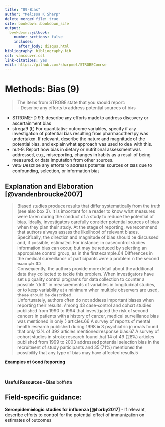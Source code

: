 ---
title: "09-Bias"
author: "Melissa K Sharp"
delete_merged_file: true
site: bookdown::bookdown_site
output:
  bookdown::gitbook:
    number_sections: false 
    includes: 
      after_body: disqus.html
bibliography: bibliography.bib
csl: vancouver.csl
link-citations: yes
edit: https://github.com/sharpmel/STROBECourse
---

# Methods: Bias (9) 
> The items from STROBE state that you should report: </br>
- Describe any efforts to address potential sources of bias

-	STROME-ID 9.1: describe any eﬀorts made to address discovery or ascertainment bias  
-	strega9 (b) For quantitative outcome variables, specify if any investigation of potential bias resulting from pharmacotherapy was undertaken. If relevant, describe the nature and magnitude of the potential bias, and explain what approach was used to deal with this.  
-	nut-9. Report how bias in dietary or nutritional assessment was addressed, e.g., misreporting, changes in habits as a result of being measured, or data imputation from other sources.  
-	vet9 Describe any eﬀorts to address potential sources of bias due to confounding, selection, or information bias  

## Explanation and Elaboration [@vandenbroucke2007]
>Biased studies produce results that differ systematically from the truth (see also box 3). It is important for a reader to know what measures were taken during the conduct of a study to reduce the potential of bias. Ideally, investigators carefully consider potential sources of bias when they plan their study. At the stage of reporting, we recommend that authors always assess the likelihood of relevant biases. Specifically, the direction and magnitude of bias should be discussed and, if possible, estimated. For instance, in casecontrol studies information bias can occur, but may be reduced by selecting an appropriate control group, as in the first example.64 Differences in the medical surveillance of participants were a problem in the second example.65
</br>
Consequently, the authors provide more detail about the additional data they collected to tackle this problem. When investigators have set up quality control programs for data collection to counter a possible “drift” in measurements of variables in longitudinal studies, or to keep variability at a minimum when multiple observers are used, these should be described.
</br>
Unfortunately, authors often do not address important biases when reporting their results. Among 43 case-control
and cohort studies published from 1990 to 1994 that investigated the risk of second cancers in patients with a history of cancer, medical surveillance bias was mentioned in only 5 articles.66 A survey of reports of mental health research published during 1998 in 3 psychiatric journals found that only 13% of 392 articles mentioned response bias.67 A survey of cohort studies in stroke research found that 14 of 49 (28%) articles published from 1999 to 2003 addressed potential selection bias in the recruitment of study participants and 35 (71%) mentioned the possibility that any type of bias may have affected results.5

**Examples of Good Reporting**</br>
</br></br>

**Useful Resources - Bias**
boffetta


<h2> Field-specific guidance:</h2>
**Seroepidemiologic studies for influenza [@horby2017]**
-	If relevant, describe efforts to control for the potential effect of immunization on estimates of outcomes